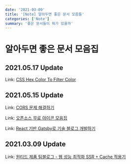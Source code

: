 ```yaml
---
date: '2021-03-09'
title: '[Note] 알아두면 좋은 문서 모음들'
categories: ['Note']
summary: '좋은 문서들이 뭐가 있을까'
---
```


# 알아두면 좋은 문서 모음집

## 2021.05.17 Update

Link: [CSS Hex Color To Filter Color][go5]

[go5]: https://codepen.io/sosuke/pen/Pjoqqp 'Go'

## 2021.05.15 Update

Link: [CORS 문제 해결하기][go4]

[go4]: https://open-support.tistory.com/entry/CORS%EB%9E%80-CORS-%EB%AC%B8%EC%A0%9C-%ED%95%B4%EA%B2%B0%ED%95%98%EA%B8%B0?fbclid=IwAR1L2pitoL_Q7B8gdke_Qto2IVHhoxEOA1nG2Fw7Jrlg61UchbLebZ-bJXE 'Go'

Link: [오픈소스 무료 아이콘 모음집][go3]

[go3]: https://iconduck.com/ 'Go'

Link: [React 기반 Gatsby로 기술 블로그 개발하기][go2]

[go2]: https://inf.run/UZuW 'Go'

## 2021.03.09 Update

Link: [원티드 제품 팀블로그 - 웹 성능 최적화 SSR + Cache 적용기][go1]

[go1]: https://medium.com/wantedjobs/%EC%9B%B9-%EC%84%B1%EB%8A%A5-%EC%B5%9C%EC%A0%81%ED%99%94-ssr-cache-%EC%A0%81%EC%9A%A9%EA%B8%B0-bf022e3a1a72 'Go'
